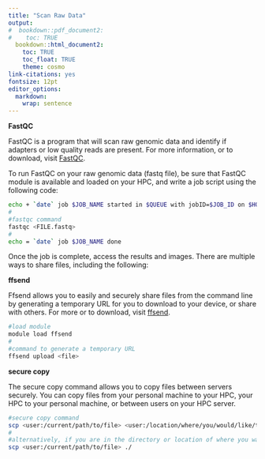 ```yaml
---
title: "Scan Raw Data"
output:
#  bookdown::pdf_document2:
#    toc: TRUE
  bookdown::html_document2: 
    toc: TRUE
    toc_float: TRUE
    theme: cosmo
link-citations: yes
fontsize: 12pt
editor_options: 
  markdown: 
    wrap: sentence
---
```


**FastQC**

FastQC is a program that will scan raw genomic data and identify if adapters or low quality reads are present. For more information, or to download, visit [FastQC](https://www.bioinformatics.babraham.ac.uk/projects/fastqc/).

 To run FastQC on your raw genomic data (fastq file), be sure that FastQC module is available and loaded on your HPC, and write a job script using the following code:
 
 ```Bash
 echo + `date` job $JOB_NAME started in $QUEUE with jobID=$JOB_ID on $HOSTNAME
#
 #fastqc command
 fastqc <FILE.fastq>
#
 echo = `date` job $JOB_NAME done
 ```
 Once the job is complete, access the results and images. There are multiple ways to share files, including the following:

**ffsend**

 Ffsend allows you to easily and securely share files from the command line by generating a temporary URL for you to download to your device, or share with others. For more or to download, visit [ffsend](https://github.com/timvisee/ffsend).
 
 ```Bash
 #load module
 module load ffsend
#
 #command to generate a temporary URL
 ffsend upload <file>
 ```
**secure copy**

 The secure copy command allows you to copy files between servers securely. You can copy files from your personal machine to your HPC, your HPC to your personal machine, or between users on your HPC server.
 
 ```Bash
 #secure copy command
 scp <user:/current/path/to/file> <user:/location/where/you/would/like/to/move/file/to>
#
 #alternatively, if you are in the directory or location of where you want to move your file to within your window, you can also code the following, where "./" means "move here":
 scp <user:/current/path/to/file> ./ 
```



